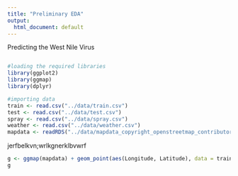 ```yaml
---
title: "Preliminary EDA"
output:
  html_document: default
---
```


Predicting the West Nile Virus

```r

```

```r
#loading the required libraries
library(ggplot2)
library(ggmap)
library(dplyr)
```


```r
#importing data
train <- read.csv("../data/train.csv")
test <- read.csv("../data/test.csv")
spray <- read.csv("../data/spray.csv")
weather <- read.csv("../data/weather.csv")
mapdata <- readRDS("../data/mapdata_copyright_openstreetmap_contributors.rds")
```

jerfbelkvn;wrlkgnerklbvwrf

```r
g <- ggmap(mapdata) + geom_point(aes(Longitude, Latitude), data = train, col = "red")
g
```

